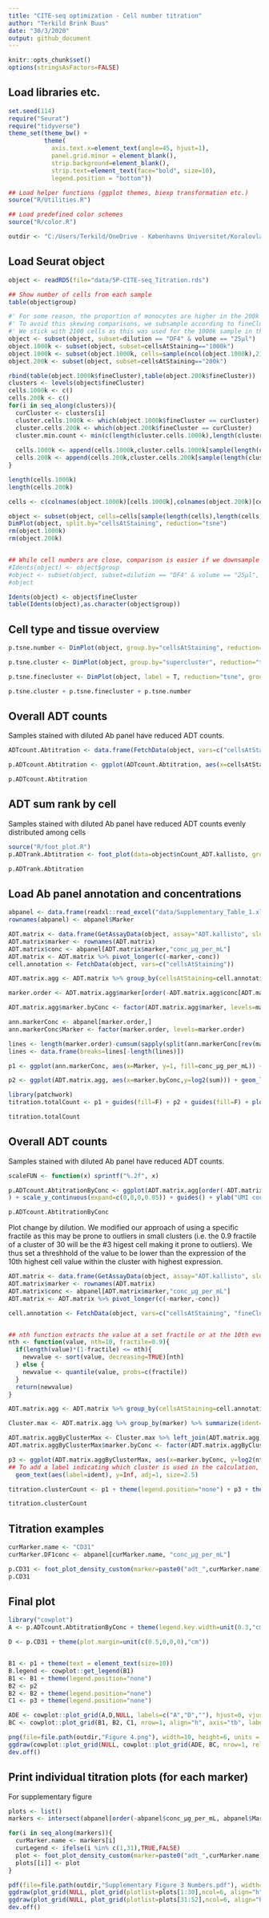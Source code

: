 ```yaml
---
title: "CITE-seq optimization - Cell number titration"
author: "Terkild Brink Buus"
date: "30/3/2020"
output: github_document
---
```


```r
knitr::opts_chunk$set()
options(stringsAsFactors=FALSE)
```

## Load libraries etc.

```r
set.seed(114)
require("Seurat")
require("tidyverse")
theme_set(theme_bw() + 
          theme(
            axis.text.x=element_text(angle=45, hjust=1), 
            panel.grid.minor = element_blank(), 
            strip.background=element_blank(), 
            strip.text=element_text(face="bold", size=10), 
            legend.position = "bottom"))

## Load helper functions (ggplot themes, biexp transformation etc.)
source("R/Utilities.R")

## Load predefined color schemes
source("R/color.R")

outdir <- "C:/Users/Terkild/OneDrive - Københavns Universitet/Koralovlab/ECCITE-seq/20200106 Titration 1"
```

## Load Seurat object

```r
object <- readRDS(file="data/5P-CITE-seq_Titration.rds")

## Show number of cells from each sample
table(object$group)

#' For some reason, the proportion of monocytes are higher in the 200k sample
#' To avoid this skewing comparisons, we subsample according to fineClusters, 
#' We stick with 2100 cells as this was used for the 1000k sample in the previous comparison
object <- subset(object, subset=dilution == "DF4" & volume == "25µl")
object.1000k <- subset(object, subset=cellsAtStaining=="1000k")
object.1000k <- subset(object.1000k, cells=sample(ncol(object.1000k),2100))
object.200k <- subset(object, subset=cellsAtStaining=="200k")

rbind(table(object.1000k$fineCluster),table(object.200k$fineCluster))
clusters <- levels(object$fineCluster)
cells.1000k <- c()
cells.200k <- c()
for(i in seq_along(clusters)){
  curCluster <- clusters[i]
  cluster.cells.1000k <- which(object.1000k$fineCluster == curCluster)
  cluster.cells.200k <- which(object.200k$fineCluster == curCluster)
  cluster.min.count <- min(c(length(cluster.cells.1000k),length(cluster.cells.200k)))
  
  cells.1000k <- append(cells.1000k,cluster.cells.1000k[sample(length(cluster.cells.1000k),cluster.min.count)])
  cells.200k <- append(cells.200k,cluster.cells.200k[sample(length(cluster.cells.200k),cluster.min.count)])
}

length(cells.1000k)
length(cells.200k)

cells <- c(colnames(object.1000k)[cells.1000k],colnames(object.200k)[cells.200k])

object <- subset(object, cells=cells[sample(length(cells),length(cells))])
DimPlot(object, split.by="cellsAtStaining", reduction="tsne")
rm(object.1000k)
rm(object.200k)


## While cell numbers are close, comparison is easier if we downsample to the same number of cells
#Idents(object) <- object$group
#object <- subset(object, subset=dilution == "DF4" & volume == "25µl", downsample=2100)
#object

Idents(object) <- object$fineCluster
table(Idents(object),as.character(object$group))
```

## Cell type and tissue overview

```r
p.tsne.number <- DimPlot(object, group.by="cellsAtStaining", reduction="tsne", combine=FALSE)[[1]] + theme_get() + facet_wrap(~"Volume") + scale_color_manual(values=color.number)

p.tsne.cluster <- DimPlot(object, group.by="supercluster", reduction="tsne", combine=FALSE)[[1]] + theme_get() + scale_color_manual(values=color.supercluster) + facet_wrap(~"Cell types")

p.tsne.finecluster <- DimPlot(object, label = T, reduction="tsne", group.by="fineCluster", combine=FALSE)[[1]] + theme_get() + facet_wrap(  ~"Clusters") + guides(col=F)

p.tsne.cluster + p.tsne.finecluster + p.tsne.number
```

## Overall ADT counts

Samples stained with diluted Ab panel have reduced ADT counts.

```r
ADTcount.Abtitration <- data.frame(FetchData(object, vars=c("cellsAtStaining")), count=apply(GetAssayData(object, assay="ADT.kallisto", slot="counts"),2,sum)) %>% group_by(cellsAtStaining) %>% summarise(sum=sum(count))

p.ADTcount.Abtitration <- ggplot(ADTcount.Abtitration, aes(x=cellsAtStaining, y=sum/10^3, fill=cellsAtStaining)) + geom_bar(stat="identity", col="black") + scale_fill_manual(values=color.number) + scale_y_continuous(expand=c(0,0,0,0.05)) + guides(fill=FALSE) + ylab("ADT UMI count (x10^6)") + theme(panel.grid.major=element_blank(), axis.title.x=element_blank(), panel.border=element_blank(), axis.line = element_line())

p.ADTcount.Abtitration
```

## ADT sum rank by cell

Samples stained with diluted Ab panel have reduced ADT counts evenly distributed among cells

```r
source("R/foot_plot.R")
p.ADTrank.Abtitration <- foot_plot(data=object$nCount_ADT.kallisto, group=object$group, linetype=object$cellsAtStaining, barcodeGroup=object$supercluster, draw.line=TRUE, draw.barcode=TRUE, draw.points=FALSE, draw.fractile=FALSE, trans="log10", barcode.stepSize = 0.1, colors=color.supercluster) + labs(linetype="Number", color="Cell type") + ylab("ADT UMI count")

p.ADTrank.Abtitration
```

## Load Ab panel annotation and concentrations

```r
abpanel <- data.frame(readxl::read_excel("data/Supplementary_Table_1.xlsx"))
rownames(abpanel) <- abpanel$Marker
```

```r
ADT.matrix <- data.frame(GetAssayData(object, assay="ADT.kallisto", slot="counts"))
ADT.matrix$marker <- rownames(ADT.matrix)
ADT.matrix$conc <- abpanel[ADT.matrix$marker,"conc_µg_per_mL"]
ADT.matrix <- ADT.matrix %>% pivot_longer(c(-marker,-conc))
cell.annotation <- FetchData(object, vars=c("cellsAtStaining"))

ADT.matrix.agg <- ADT.matrix %>% group_by(cellsAtStaining=cell.annotation[name,"cellsAtStaining"], marker, conc) %>% summarise(sum=sum(value))

marker.order <- ADT.matrix.agg$marker[order(-ADT.matrix.agg$conc[ADT.matrix.agg$cellsAtStaining == "200k"], ADT.matrix.agg$sum[ADT.matrix.agg$cellsAtStaining == "200k"])]

ADT.matrix.agg$marker.byConc <- factor(ADT.matrix.agg$marker, levels=marker.order)

ann.markerConc <- abpanel[marker.order,]
ann.markerConc$Marker <- factor(marker.order, levels=marker.order)

lines <- length(marker.order)-cumsum(sapply(split(ann.markerConc[rev(marker.order),"Marker"],ann.markerConc[rev(marker.order),"conc_µg_per_mL"]),length))+0.5
lines <- data.frame(breaks=lines[-length(lines)])

p1 <- ggplot(ann.markerConc, aes(x=Marker, y=1, fill=conc_µg_per_mL)) + geom_bar(stat="identity")+ scale_fill_viridis_c(trans="log2") + theme_minimal() + theme(axis.title = element_blank(), axis.text.x=element_blank(), panel.grid=element_blank(), legend.position="right", plot.margin=unit(c(0,0,0,0),"cm")) + scale_y_continuous(expand=c(0,0)) + labs(fill="µg/mL") + geom_vline(data=lines,aes(xintercept=breaks), linetype="dashed", alpha=0.5) + coord_flip()

p2 <- ggplot(ADT.matrix.agg, aes(x=marker.byConc,y=log2(sum))) + geom_line(aes(group=marker), size=2, color="#666666") + geom_point(aes(group=cellsAtStaining, fill=cellsAtStaining), pch=21) + scale_fill_manual(values=color.number) + geom_vline(data=lines,aes(xintercept=breaks), linetype="dashed", alpha=0.5) + theme(axis.title.y=element_blank(), axis.text.y=element_blank(), legend.position="right", legend.justification="left", legend.title.align=0, legend.key.width=unit(0.2,"cm")) + ylab("log2(UMI sum)") + scale_y_continuous(breaks=c(9:17)) + coord_flip()

library(patchwork)
titration.totalCount <- p1 + guides(fill=F) + p2 + guides(fill=F) + plot_spacer() + guide_area() + plot_layout(ncol=4, widths=c(1,30,0.1), guides='collect')

titration.totalCount
```

## Overall ADT counts

Samples stained with diluted Ab panel have reduced ADT counts.

```r
scaleFUN <- function(x) sprintf("%.2f", x)

p.ADTcount.AbtitrationByConc <- ggplot(ADT.matrix.agg[order(-ADT.matrix.agg$conc, ADT.matrix.agg$sum),], aes(x=cellsAtStaining, y=sum/10^6, fill=conc)) + geom_bar(stat="identity", col=alpha(col="black",alpha=0.05)) + scale_fill_viridis_c(trans="log2", labels=scaleFUN, breaks=c(0.0375,0.15,0.625,2.5,10)
) + scale_y_continuous(expand=c(0,0,0,0.05)) + guides() + ylab("UMI count (x10^6)") + theme(panel.grid.major=element_blank(), axis.title.x=element_blank(), panel.border=element_blank(), axis.line = element_line(), legend.position="right") + labs(fill="µg/mL") + guides(fill=guide_colourbar(reverse=T))

p.ADTcount.AbtitrationByConc
```

Plot change by dilution. We modified our approach of using a specific fractile as this may be prone to outliers in small clusters (i.e. the 0.9 fractile of a cluster of 30 will be the #3 higest cell making it prone to outliers). We thus set a threshhold of the value to be lower than the expression of the 10th highest cell value within the cluster with highest expression.

```r

ADT.matrix <- data.frame(GetAssayData(object, assay="ADT.kallisto", slot="counts"))
ADT.matrix$marker <- rownames(ADT.matrix)
ADT.matrix$conc <- abpanel[ADT.matrix$marker,"conc_µg_per_mL"]
ADT.matrix <- ADT.matrix %>% pivot_longer(c(-marker,-conc))

cell.annotation <- FetchData(object, vars=c("cellsAtStaining", "fineCluster"))


## nth function extracts the value at a set fractile or at the 10th event depending on which is lowest
nth <- function(value, nth=10, fractile=0.9){
  if(length(value)*(1-fractile) <= nth){
    newvalue <- sort(value, decreasing=TRUE)[nth]
  } else {
    newvalue <- quantile(value, probs=c(fractile))
  }
  return(newvalue)
}

ADT.matrix.agg <- ADT.matrix %>% group_by(cellsAtStaining=cell.annotation[name,"cellsAtStaining"], ident=cell.annotation[name,"fineCluster"], marker, conc) %>% summarise(sum=sum(value), median=quantile(value, probs=c(0.9)), nth=nth(value))

Cluster.max <- ADT.matrix.agg %>% group_by(marker) %>% summarize(ident=ident[which.max(nth)])

ADT.matrix.aggByClusterMax <- Cluster.max %>% left_join(ADT.matrix.agg)
ADT.matrix.aggByClusterMax$marker.byConc <- factor(ADT.matrix.aggByClusterMax$marker, levels=marker.order)

p3 <- ggplot(ADT.matrix.aggByClusterMax, aes(x=marker.byConc, y=log2(nth))) + geom_line(aes(group=marker), size=2, color="#666666") + geom_point(aes(group=cellsAtStaining, fill=cellsAtStaining), pch=21) + scale_fill_manual(values=color.number) + geom_vline(data=lines,aes(xintercept=breaks), linetype="dashed", alpha=0.5) + theme(axis.title.y=element_blank(), axis.text.y=element_blank(), legend.position="right", legend.justification="left", legend.title.align=0, legend.key.width=unit(0.2,"cm")) + ylab("90th percentile UMI of expressing cluster") + scale_y_continuous(breaks=c(0:11), labels=2^c(0:11), expand=c(0.05,0.5)) + coord_flip() +
## To add a label indicating which cluster is used in the calculation, add:
  geom_text(aes(label=ident), y=Inf, adj=1, size=2.5)

titration.clusterCount <- p1 + theme(legend.position="none") + p3 + theme(legend.position="none") + plot_spacer() + plot_layout(ncol=4, widths=c(1,30,0.1), guides='collect')

titration.clusterCount
```

## Titration examples

```r
curMarker.name <- "CD31"
curMarker.DF1conc <- abpanel[curMarker.name, "conc_µg_per_mL"]

p.CD31 <- foot_plot_density_custom(marker=paste0("adt_",curMarker.name), wrap=NULL, group="cellsAtStaining", color=color.number, legend=TRUE)
p.CD31
```

## Final plot

```r
library("cowplot")
A <- p.ADTcount.AbtitrationByConc + theme(legend.key.width=unit(0.3,"cm"), legend.text = element_text(size=8))#p.ADTcount.Abtitration

D <- p.CD31 + theme(plot.margin=unit(c(0.5,0,0,0),"cm"))


B1 <- p1 + theme(text = element_text(size=10))
B.legend <- cowplot::get_legend(B1)
B1 <- B1 + theme(legend.position="none")
B2 <- p2
B2 <- B2 + theme(legend.position="none")
C1 <- p3 + theme(legend.position="none")

ADE <- cowplot::plot_grid(A,D,NULL, labels=c("A","D",""), hjust=0, vjust=-0.7, ncol=1, rel_heights = c(10,20,1.5))
BC <- cowplot::plot_grid(B1, B2, C1, nrow=1, align="h", axis="tb", labels=c("B", "", "C"), hjust=0, vjust=-0.5, rel_widths=c(2,10,10))

png(file=file.path(outdir,"Figure 4.png"), width=10, height=6, units = "in", res=300)
ggdraw(cowplot::plot_grid(NULL, cowplot::plot_grid(ADE, BC, nrow=1, rel_widths=c(1,4), align="v", axis="l"), ncol=1, rel_heights=c(1,10))) + draw_label(label="Figure 4",x=0, y=1, hjust=0, vjust=0.98, size = 20)
dev.off()
```

## Print individual titration plots (for each marker)

For supplementary figure

```r

plots <- list()
markers <- intersect(abpanel[order(-abpanel$conc_µg_per_mL, abpanel$Marker),"Marker"],rownames(object[["ADT.kallisto"]]))

for(i in seq_along(markers)){
  curMarker.name <- markers[i]
  curLegend <- ifelse(i %in% c(1,31),TRUE,FALSE)
  plot <- foot_plot_density_custom(marker=paste0("adt_",curMarker.name), wrap=NULL, group="cellsAtStaining", color=color.number, legend=curLegend)
  plots[[i]] <- plot
}

pdf(file=file.path(outdir,"Supplementary Figure 3 Numbers.pdf"), width=16, height=22)
ggdraw(plot_grid(NULL, plot_grid(plotlist=plots[1:30],ncol=6, align="h", axis="tb"), ncol=1, rel_heights=c(1,70))) + draw_label(label="Figure S3A",x=0, y=1, hjust=0, vjust=0.98, size = 20)
ggdraw(plot_grid(NULL, plot_grid(plotlist=plots[31:52],ncol=6, align="h", axis="tb"), NULL, ncol=1, rel_heights=c(1,70*(4/5),70*(1/5)))) + draw_label(label="Figure S3B",x=0, y=1, hjust=0, vjust=0.98, size = 20)
dev.off()

```

